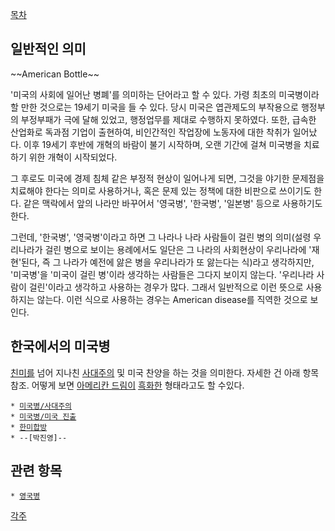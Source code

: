 [[목차]]

== 일반적인 의미 ==

~~American Bottle~~

'미국의 사회에 일어난 병폐'를 의미하는 단어라고 할 수 있다. 가령 최초의 미국병이라 할 만한 것으로는 19세기 미국을 들 수 있다. 당시 미국은 엽관제도의 부작용으로 행정부의 부정부패가 극에 달해 있었고, 행정업무를 제대로 수행하지 못하였다. 또한, 급속한 산업화로 독과점 기업이 출현하여, 비인간적인 작업장에 노동자에 대한 착취가 일어났다. 이후 19세기 후반에 개혁의 바람이 불기 시작하며, 오랜 기간에 걸쳐 미국병을 치료하기 위한 개혁이 시작되었다.

그 후로도 미국에 경제 침체 같은 부정적 현상이 일어나게 되면, 그것을 야기한 문제점을 치료해야 한다는 의미로 사용하거나, 혹은 문제 있는 정책에 대한 비판으로 쓰이기도 한다. 같은 맥락에서 앞의 나라만 바꾸어서 '영국병', '한국병', '일본병' 등으로 사용하기도 한다.

그런데, '한국병', '영국병'이라고 하면 그 나라나 나라 사람들이 걸린 병의 의미(설령 우리나라가 걸린 병으로 보이는 용례에서도 일단은 그 나라의 사회현상이 우리나라에 '재현'된다, 즉 그 나라가 예전에 앓은 병을 우리나라가 또 앓는다는 식)라고 생각하지만, '미국병'을 '미국이 걸린 병'이라 생각하는 사람들은 그다지 보이지 않는다. '우리나라 사람이 걸린'이라고 생각하고 사용하는 경우가 많다. 그래서 일반적으로 이런 뜻으로 사용하지는 않는다. 이런 식으로 사용하는 경우는 American disease를 직역한 것으로 보인다.

== 한국에서의 미국병 ==

[[친미]]를 넘어 지나친 [[사대주의]] 및 미국 찬양을 하는 것을 의미한다. 자세한 건 아래 항목 참조. 어떻게 보면 [[아메리칸 드림]]이 [[흑화]]한 형태라고도 할 수있다.

 * [[미국병/사대주의]]
 * [[미국병/미국 진출]]
 * [[한미합방]]
 * --[박진영]--

== 관련 항목 ==

 * [[영국병]]

[[각주]]

